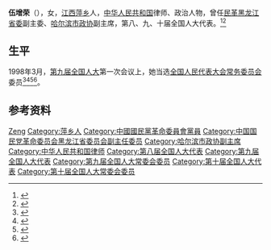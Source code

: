'''伍增荣'''（{{bd|1938年|11月22日|2019年|5月5日|catIdx=Wu}}），女，[[江西|江西]][[萍乡|萍乡]]人，[[中华人民共和国|中华人民共和国]]律师、政治人物，曾任[[民革黑龙江省委|民革黑龙江省委]]副主委、[[哈尔滨市政协|哈尔滨市政协]]副主席，第八、九、十届全国人大代表。<ref>{{Cite book|title=中华人民共和国职官志|author=何虎生, 李耀东, 向常福主编|publisher=中国社会出版社|year=2003|isbn=9787800883934|location=北京|pages=}}</ref><ref>{{Cite web|title=伍增荣同志逝世|url=http://pingxuan.hljmg.gov.cn/html/gzdt/tzgg/show-10168.html|accessdate=2021-01-21|work=黑龙江民革网}}</ref>

== 生平 ==
1998年3月，[[第九届全国人民代表大会|第九届全国人大]]第一次会议上，她当选[[全国人民代表大会常务委员会|全国人民代表大会常务委员会]]委员<ref>{{Cite book|title=新中国50年 中|last=韩泰华主编|publisher=[[红旗出版社|红旗出版社]]|year=1999.11|isbn=7-5051-0423-3|location=北京|pages=897}}</ref><ref>{{Cite book|title=第九届全国人民代表大会及其常务委员会会议大事记 1998．3-2003．2|last=全国人大常委会办公厅秘书一局编|publisher=[[中国民主法制出版社|中国民主法制出版社]]|year=2004.01|isbn=7-80078-793-1|location=北京|pages=405}}</ref><ref>{{Cite book|title=中华人民共和国年鉴 1998 总第18期|last=中华人民共和国年鉴编辑部编辑|publisher=[[中国年鉴社|中国年鉴社]]|year=1999.01|isbn=7-80056-903-9|location=|pages=41}}</ref><ref>{{Cite book|title=中华人民共和国通鉴|last=龙德，蔡翔主编|publisher=[[辽宁人民出版社|辽宁人民出版社]]|year=2000.12|isbn=7-205-04473-1|location=沈阳|pages=1832}}</ref>。

== 参考资料 ==
{{reflist}}

{{Authority control}}
{{DEFAULTSORT:Wu伍}}
[[Category:伍姓|Zeng]]
[[Category:萍乡人|Category:萍乡人]]
[[Category:中國國民黨革命委員會黨員|Category:中國國民黨革命委員會黨員]]
[[Category:中国国民党革命委员会黑龙江省委员会副主任委员|Category:中国国民党革命委员会黑龙江省委员会副主任委员]]
[[Category:哈尔滨市政协副主席|Category:哈尔滨市政协副主席]]
[[Category:中华人民共和国律师|Category:中华人民共和国律师]]
[[Category:第八届全国人大代表|Category:第八届全国人大代表]]
[[Category:第九届全国人大代表|Category:第九届全国人大代表]]
[[Category:第九届全国人大常委会委员|Category:第九届全国人大常委会委员]]
[[Category:第十届全国人大代表|Category:第十届全国人大代表]]
[[Category:第十届全国人大常委会委员|Category:第十届全国人大常委会委员]]

{{中国人物小作品}}